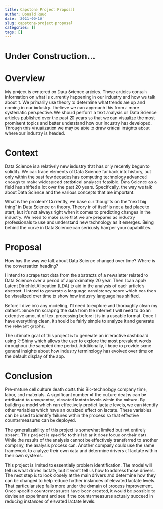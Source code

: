 ```yaml
---
title: Capstone Project Proposal
author: Donald Ruud
date: '2021-06-16'
slug: capstone-project-proposal
categories: []
tags: []
---
```


# Under Construction...


# Overview

My project is centered on Data Science articles. These articles contain information on what is currently happening in our industry and how we talk about it. We primarily use theory to determine what trends are up and coming in our industry. I believe we can approach this from a more systematic perspective. We should perform a text analysis on Data Science articles published over the past 20 years so that we can visualize the most prominent topics and better understand how our industry has developed. Through this visualization we may be able to draw critical insights about where our industry is headed.

# Context

Data Science is a relatively new industry that has only recently begun to solidify. We can trace elements of Data Science far back into history, but only within the past few decades has computing technology advanced enough to make widespread statistical analyses feasible. Data Science as a field has shifted a lot over the past 20 years. Specifically, the way we talk about Data Science and the various concepts that are important.

What is the problem?
Currently, we base our thoughts on the "next big thing" in Data Science on theory. Theory in of itself is not a bad place to start, but it's not always right when it comes to predicting changes in the industry. We need to make sure that we are prepared as industry professionals to use and understand new technology as it emerges. Being behind the curve in Data Science can seriously hamper your capabilities.

# Proposal

How has the way we talk about Data Science changed over time?
Where is the conversation heading?

I intend to scrape text data from the abstracts of a newsletter related to Data Science over a period of approximately 20 year. Then I can apply Latent Dirichlet Allocation (LDA) to aid in the analysis of each article's abstract. I intend to generate a language consistency score which can then be visualized over time to show how industry language has shifted.

Before I dive into any modeling, I'll need to explore and thoroughly clean my dataset. Since I'm scraping the data from the internet I will need to do an extensive amount of text processing before it is in a useable format. Once I have everything clean, it should be fairly simple to analyze it and generate the relevant graphs.

The ultimate goal of this project is to generate an interactive dashboard using R-Shiny which allows the user to explore the most prevalent words throughout the sampled time period. Additionally, I hope to provide some general insights about how industry terminology has evolved over time on the default display of the app.

# Conclusion



Pre-mature cell culture death costs this Bio-technology company time, labor, and materials. A significant number of the culture deaths can be attributed to unexpected, elevated lactate levels within the culture. By building a model which can effectively predict lactate levels, we can identify other variables which have an outsized effect on lactate. These variables can be used to identify failures within the process so that effective countermeasures can be deployed.

The generalizability of this project is somewhat limited but not entirely absent. This project is specific to this lab as it does focus on their data. While the results of the analysis cannot be effectively transferred to another company, the analysis process can. Another company could use the same framework to analyze their own data and determine drivers of lactate within their own systems.

This project is limited to essentially problem identification. The model will tell us what drives lactate, but it won't tell us how to address those drivers. The next step is to look closely at the main drivers and determine how they can be changed to help reduce further instances of elevated lactate levels. That particular step falls more under the domain of process improvement. Once specific countermeasures have been created, it would be possible to devise an experiment and see if the countermeasures actually succeed in reducing instances of elevated lactate levels.